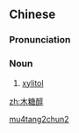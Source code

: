 ==Chinese==
{{zh-forms|type=12}}

===Pronunciation===
{{zh-pron
|m=mùtángchún
|cat=n
}}

===Noun===
{{zh-noun}}

# {{lb|zh|chemistry}} [[xylitol]]

[[Category:zh:Chemistry|mu4tang2chun2]]

[[zh:木糖醇]]